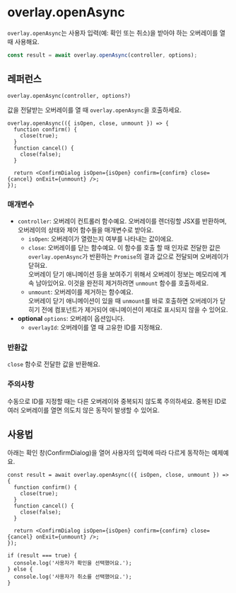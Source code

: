# overlay.openAsync

`overlay.openAsync`는 사용자 입력(예: 확인 또는 취소)을 받아야 하는 오버레이를 열 때 사용해요.

```ts
const result = await overlay.openAsync(controller, options);
```

## 레퍼런스

`overlay.openAsync(controller, options?)`

값을 전달받는 오버레이를 열 때 `overlay.openAsync`을 호출하세요.

```tsx
overlay.openAsync(({ isOpen, close, unmount }) => {
  function confirm() {
    close(true);
  }
  function cancel() {
    close(false);
  }

  return <ConfirmDialog isOpen={isOpen} confirm={confirm} close={cancel} onExit={unmount} />;
});
```

### 매개변수

- `controller`: 오버레이 컨트롤러 함수예요. 오버레이를 렌더링할 JSX를 반환하며, 오버레이의 상태와 제어 함수들을 매개변수로 받아요.
  - `isOpen`: 오버레이가 열렸는지 여부를 나타내는 값이에요.
  - `close`: 오버레이를 닫는 함수예요. 이 함수를 호출 할 때 인자로 전달한 값은 `overlay.openAsync`가 반환하는 `Promise`의 결과 값으로 전달되며 오버레이가 닫혀요. <br/>오버레이 닫기 애니메이션 등을 보여주기 위해서 오버레이 정보는 메모리에 계속 남아있어요. 이것을 완전히 제거하려면 `unmount` 함수를 호출하세요.
  - `unmount`: 오버레이를 제거하는 함수예요. <br/>오버레이 닫기 애니메이션이 있을 때 `unmount`를 바로 호출하면 오버레이가 닫히기 전에 컴포넌트가 제거되어 애니메이션이 제대로 표시되지 않을 수 있어요.
- **optional** `options`: 오버레이 옵션입니다.
  - `overlayId`: 오버레이를 열 때 고유한 ID를 지정해요.

### 반환값

`close` 함수로 전달한 값을 반환해요.

### 주의사항

수동으로 ID를 지정할 때는 다른 오버레이와 중복되지 않도록 주의하세요. 중복된 ID로 여러 오버레이를 열면 의도치 않은 동작이 발생할 수 있어요.

## 사용법

아래는 확인 창(ConfirmDialog)을 열어 사용자의 입력에 따라 다르게 동작하는 예제예요.

```tsx
const result = await overlay.openAsync(({ isOpen, close, unmount }) => {
  function confirm() {
    close(true);
  }
  function cancel() {
    close(false);
  }

  return <ConfirmDialog isOpen={isOpen} confirm={confirm} close={cancel} onExit={unmount} />;
});

if (result === true) {
  console.log('사용자가 확인을 선택했어요.');
} else {
  console.log('사용자가 취소를 선택했어요.');
}
```
